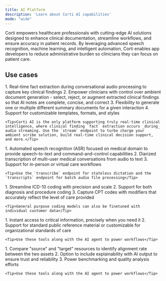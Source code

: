 ```yaml
---
title: AI Platform
description: 'Learn about Corti AI capabilities'
mode: "wide"
---
```


Corti empowers healthcare professionals with cutting-edge AI solutions designed to enhance clinical documentation, streamline workflows, and ensure accuracy in patient records. By leveraging advanced speech recognition, machine learning, and intelligent automation, Corti enables app developers to reduce administrative burden so clinicians they can focus on patient care.

## Use cases 

<Accordion title="Ambient AI scribe"> 
    1. Real-time fact extraction during conversational audio processing to capture key clinical findings 
    2. Empower clinicians with control over ambient document generation - select, reject, or augment extracted clinical findings so that AI notes are complete, concise, and correct 
    3. Flexibility to generate one or multiple different summary documents for a given interaction 
    4. Support for customizable templates, formats, and styles

    <Tip>Corti AI is the only platform supporting truly real-time clinical intelligence, where clinical finding `fact` extraction occurs _during_ audio streaming. Use the `stream` endpoint to turbo charge your ambient scribe solution, build real-time clinical decision support, and more.</Tip> 
</Accordion> 

<Accordion title="Dictation and conversational transcription">
    1. Automated speech recognition (ASR) focused on medical domain to provide speech-to-text and command-and-control capabilities 
    2. Diarized transcription of multi-user medical conversations from audio to text 
    3. Support for in-person or virtual care workflows 

    <Tip>Use the `transcribe` endpoint for stateless dictation and the `transcripts` endpoint for batch audio file processing</Tip>
</Accordion>

<Accordion title="Medical coding">
    1. Streamline ICD-10 coding with precision and scale 
    2. Support for both diagnosis and procedure coding 
    3. Capture CPT codes with modifiers that accurately reflect the level of care provided 

    <Tip>General purpose coding models can also be finetuned with individual customer data</Tip> 
</Accordion>

<Accordion title="Contextual search and knowledge retrieval">
    1. Instant access to critical information, precisely when you need it
    2. Support for standard public reference material or customizable for organizational standards of care

    <Tip>Use these tools along with the AI agent to power workflows</Tip>
</Accordion>

<Accordion title="Alignment and analysis">
    1. Compare "source" and "target" resources to identify alignment rate between the two assets
    2. Option to include explainability with AI output to ensure trust and reliability
    3. Power benchmarking and quality analysis efforts

    <Tip>Use these tools along with the AI agent to power workflows</Tip>
</Accordion>